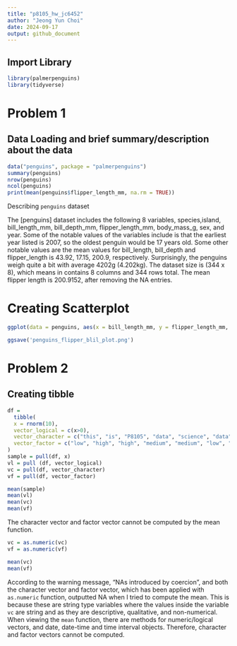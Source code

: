 ```yaml
---
title: "p8105_hw_jc6452"
author: "Jeong Yun Choi"
date: 2024-09-17
output: github_document
---
```


## Import Library

```r
library(palmerpenguins)
library(tidyverse)
```
# Problem 1

## Data Loading and brief summary/description about the data
```r
data("penguins", package = "palmerpenguins")
summary(penguins)
nrow(penguins)
ncol(penguins)
print(mean(penguins$flipper_length_mm, na.rm = TRUE))
```
Describing `penguins` dataset

The [penguins] dataset includes the following 8 variables, species,island, bill_length_mm, bill_depth_mm, flipper_length_mm, body_mass_g, sex, and year. Some of the notable values of the variables include is that the earliest year listed is 2007, so the oldest penguin would be 17 years old. Some other notable values are the mean values for bill_length, bill_depth and flipper_length is 43.92, 17.15, 200.9, respectively. Surprisingly, the penguins weigh quite a bit with average 4202g (4.202kg). The dataset size is (344 x 8), which means in contains 8 columns and 344 rows total. The mean flipper length is 200.9152, after removing the NA entries. 

# Creating Scatterplot
```r
ggplot(data = penguins, aes(x = bill_length_mm, y = flipper_length_mm, color = species)) + geom_point()

ggsave('penguins_flipper_blil_plot.png')
```

# Problem 2

## Creating tibble

```r
df = 
  tibble(
  x = rnorm(10),
  vector_logical = c(x>0),
  vector_character = c("this", "is", "P8105", "data", "science", "data", "wrangling", "homework", "one", "problem"),
  vector_factor = c("low", "high", "high", "medium", "medium", "low", "high", "high", "low", "medium")
)
sample = pull(df, x)
vl = pull (df, vector_logical)
vc = pull(df, vector_character)
vf = pull(df, vector_factor)

mean(sample)
mean(vl)
mean(vc)
mean(vf)
```

The character vector and factor vector cannot be computed by the mean function.

```r
vc = as.numeric(vc)
vf = as.numeric(vf)

mean(vc)
mean(vf)
```
According to the warning message, "NAs introduced by coercion", and both the character vector and factor vector, which has been applied with `as.numeric` function, outputted NA when I tried to compute the mean. This is because these are string type variables where the values inside the variable `vc` are string and as they are descriptive, qualitative, and non-numerical. When viewing the `mean` function, there are methods for numeric/logical vectors, and date, date-time and time interval objects. Therefore, character and factor vectors cannot be computed. 